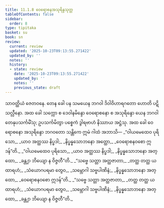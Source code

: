 ```yaml
---
title: 11.1.8 ဝေရောစနအသုရိန္ဒသုတ္တ
tableOfContents: false
sidebar:
  order: 8
type: tipitaka
basket: su
book: sn
review:
  current: review
  updated: '2025-10-23T09:13:55.271422'
  updated_by: ''
  notes: ''
  history:
  - state: review
    date: '2025-10-23T09:13:55.271422'
    updated_by: ''
    notes: ''
    previous_state: draft
---
```



<ReviewStatus review={frontmatter.review} showDetails={true} />

<HypothesisAnnotation frontmatter={frontmatter} />

<DynamicBreadcrumb />

<Division number="254" book="sn" e="ch" v="18" p="317">

<Paragraph number="1595" book="sn">
သာဝတ္ထိယံ ဇေတဝနေ. တေန ခေါ ပန သမယေန ဘဂဝါ ဒိဝါဝိဟာရဂတော ဟောတိ ပဋိသလ္လီနော. အထ ခေါ သက္ကော စ ဒေဝါနမိန္ဒော ဝေရောစနော စ အသုရိန္ဒော ယေန ဘဂဝါ တေနုပသင်္ကမိံသု; ဥပသင်္ကမိတွာ ပစ္စေကံ ဒွါရဗာဟံ နိဿာယ အဋ္ဌံသု. အထ ခေါ ဝေရောစနော အသုရိန္ဒော ဘဂဝတော သန္တိကေ ဣမံ ဂါထံ အဘာသိ—
</Paragraph>

<Paragraph number="1596" type="verses" book="sn">
_“ဝါယမေထေဝ ပုရိသော,_  
_ယာဝ အတ္ထဿ နိပ္ဖဒါ;_  
_နိပ္ဖန္နသောဘနော အတ္ထော,_  
_ဝေရောစနဝစော ဣဒန်”တိ._  

</Paragraph>

<Paragraph number="1597" type="verses" book="sn">
_“ဝါယမေထေဝ ပုရိသော,_  
_ယာဝ အတ္ထဿ နိပ္ဖဒါ;_  
_နိပ္ဖန္နသောဘနော အတ္ထော,_  
_ခန္တျာ ဘိယျော န ဝိဇ္ဇတီ”တိ._  

</Paragraph>

<Paragraph number="1598" type="verses" book="sn">
_“သဗ္ဗေ သတ္တာ အတ္ထဇာတာ,_  
_တတ္ထ တတ္ထ ယထာရဟံ;_  
_သံယောဂပရမာ တွေဝ,_  
_သမ္ဘောဂါ သဗ္ဗပါဏိနံ;_  
_နိပ္ဖန္နသောဘနော အတ္ထော,_  
_ဝေရောစနဝစော ဣဒန်”တိ._  

</Paragraph>

<Paragraph number="1599" type="verses" book="sn">
_“သဗ္ဗေ သတ္တာ အတ္ထဇာတာ,_  
_တတ္ထ တတ္ထ ယထာရဟံ;_  
_သံယောဂပရမာ တွေဝ,_  
_သမ္ဘောဂါ သဗ္ဗပါဏိနံ;_  
_နိပ္ဖန္နသောဘနော အတ္ထော,_  
_ခန္တျာ ဘိယျော န ဝိဇ္ဇတီ”တိ._
</Paragraph>
</Division>